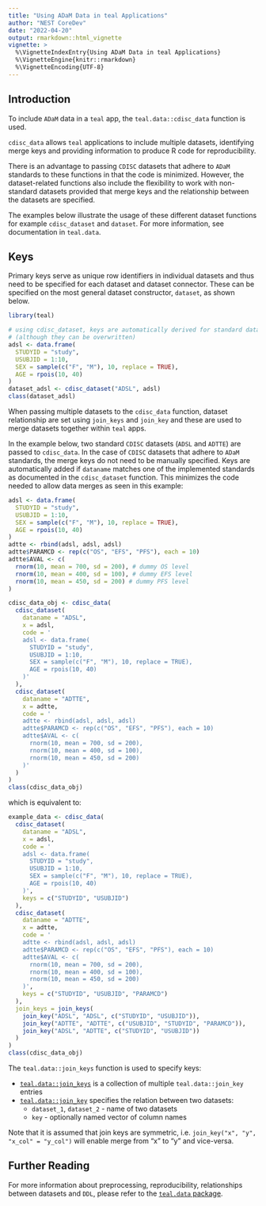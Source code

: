 ```yaml
---
title: "Using ADaM Data in teal Applications"
author: "NEST CoreDev"
date: "2022-04-20"
output: rmarkdown::html_vignette
vignette: >
  %\VignetteIndexEntry{Using ADaM Data in teal Applications}
  %\VignetteEngine{knitr::rmarkdown}
  %\VignetteEncoding{UTF-8}
---
```


## Introduction

To include `ADaM` data in a `teal` app, the `teal.data::cdisc_data` function is used.

`cdisc_data` allows `teal` applications to include multiple datasets, identifying merge keys and providing information to produce R code for reproducibility.

There is an advantage to passing `CDISC` datasets that adhere to `ADaM` standards to these functions in that the code is minimized. However, the dataset-related functions also include the flexibility to work with non-standard datasets provided that merge keys and the relationship between the datasets are specified.

The examples below illustrate the usage of these different dataset functions for example `cdisc_dataset` and `dataset`. For more information, see documentation in `teal.data`.

## Keys

Primary keys serve as unique row identifiers in individual datasets and thus need to be specified for each dataset and dataset connector. These can be specified on the most general dataset constructor, `dataset`, as shown below.

```r
library(teal)

# using cdisc_dataset, keys are automatically derived for standard datanames
# (although they can be overwritten)
adsl <- data.frame(
  STUDYID = "study",
  USUBJID = 1:10,
  SEX = sample(c("F", "M"), 10, replace = TRUE),
  AGE = rpois(10, 40)
)
dataset_adsl <- cdisc_dataset("ADSL", adsl)
class(dataset_adsl)
```

When passing multiple datasets to the `cdisc_data` function, dataset relationship are set using `join_keys` and `join_key` and these are used to merge datasets together within `teal` apps.

In the example below, two standard `CDISC` datasets (`ADSL` and `ADTTE`) are passed to `cdisc_data`. In the case of `CDISC` datasets that adhere to `ADaM` standards, the merge keys do not need to be manually specified. Keys are automatically added if `dataname` matches one of the implemented standards as documented in the `cdisc_dataset` function. This minimizes the code needed to allow data merges as seen in this example:

```r
adsl <- data.frame(
  STUDYID = "study",
  USUBJID = 1:10,
  SEX = sample(c("F", "M"), 10, replace = TRUE),
  AGE = rpois(10, 40)
)
adtte <- rbind(adsl, adsl, adsl)
adtte$PARAMCD <- rep(c("OS", "EFS", "PFS"), each = 10)
adtte$AVAL <- c(
  rnorm(10, mean = 700, sd = 200), # dummy OS level
  rnorm(10, mean = 400, sd = 100), # dummy EFS level
  rnorm(10, mean = 450, sd = 200) # dummy PFS level
)

cdisc_data_obj <- cdisc_data(
  cdisc_dataset(
    dataname = "ADSL",
    x = adsl,
    code = '
    adsl <- data.frame(
      STUDYID = "study",
      USUBJID = 1:10,
      SEX = sample(c("F", "M"), 10, replace = TRUE),
      AGE = rpois(10, 40)
    )'
  ),
  cdisc_dataset(
    dataname = "ADTTE",
    x = adtte,
    code = '
    adtte <- rbind(adsl, adsl, adsl)
    adtte$PARAMCD <- rep(c("OS", "EFS", "PFS"), each = 10)
    adtte$AVAL <- c(
      rnorm(10, mean = 700, sd = 200),
      rnorm(10, mean = 400, sd = 100),
      rnorm(10, mean = 450, sd = 200)
    )'
  )
)
class(cdisc_data_obj)
```

which is equivalent to:
```r
example_data <- cdisc_data(
  cdisc_dataset(
    dataname = "ADSL",
    x = adsl,
    code = '
    adsl <- data.frame(
      STUDYID = "study",
      USUBJID = 1:10,
      SEX = sample(c("F", "M"), 10, replace = TRUE),
      AGE = rpois(10, 40)
    )',
    keys = c("STUDYID", "USUBJID")
  ),
  cdisc_dataset(
    dataname = "ADTTE",
    x = adtte,
    code = '
    adtte <- rbind(adsl, adsl, adsl)
    adtte$PARAMCD <- rep(c("OS", "EFS", "PFS"), each = 10)
    adtte$AVAL <- c(
      rnorm(10, mean = 700, sd = 200),
      rnorm(10, mean = 400, sd = 100),
      rnorm(10, mean = 450, sd = 200)
    )',
    keys = c("STUDYID", "USUBJID", "PARAMCD")
  ),
  join_keys = join_keys(
    join_key("ADSL", "ADSL", c("STUDYID", "USUBJID")),
    join_key("ADTTE", "ADTTE", c("USUBJID", "STUDYID", "PARAMCD")),
    join_key("ADSL", "ADTTE", c("STUDYID", "USUBJID"))
  )
)
class(cdisc_data_obj)
```

The `teal.data::join_keys` function is used to specify keys:

- [`teal.data::join_keys`](https://insightsengineering.github.io/teal.data/latest-tag/reference/join_keys.html) is a collection of multiple `teal.data::join_key` entries
- [`teal.data::join_key`](https://insightsengineering.github.io/teal.data/latest-tag/reference/join_key.html) specifies the relation between two datasets:
  - `dataset_1`, `dataset_2` - name of two datasets
  - `key` - optionally named vector of column names

Note that it is assumed that join keys are symmetric, i.e. `join_key("x", "y", "x_col" = "y_col")` will enable merge from "x" to "y" and vice-versa.


## Further Reading

For more information about preprocessing, reproducibility, relationships between datasets and `DDL`, please refer to the [`teal.data` package](https://insightsengineering.github.io/teal.data/).
